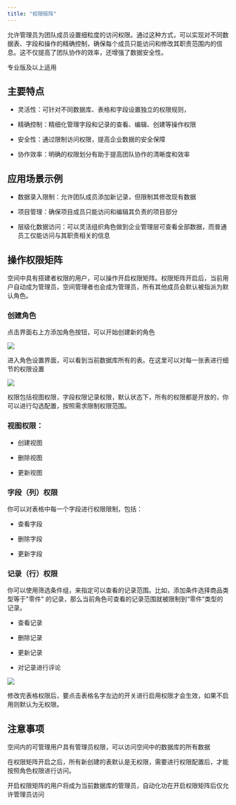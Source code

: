 ```yaml
---
title: "权限矩阵"
---
```




允许管理员为团队成员设置细粒度的访问权限。通过这种方式，可以实现对不同数据表、字段和操作的精确控制，确保每个成员只能访问和修改其职责范围内的信息。这不仅提高了团队协作的效率，还增强了数据安全性。

<Tip>专业版及以上适用</Tip>

## 主要特点

* 灵活性：可针对不同数据库、表格和字段设置独立的权限规则，

* 精确控制：精细化管理字段和记录的查看、编辑、创建等操作权限

* 安全性：通过限制访问权限，提高企业数据的安全保障

* 协作效率：明确的权限划分有助于提高团队协作的清晰度和效率

## 应用场景示例

* 数据录入限制：允许团队成员添加新记录，但限制其修改现有数据

* 项目管理：确保项目成员只能访问和编辑其负责的项目部分

* 层级化数据访问：可以灵活组织角色做到企业管理层可查看全部数据，而普通员工仅能访问与其职责相关的信息

## 操作权限矩阵

空间中具有搭建者权限的用户，可以操作开启权限矩阵。权限矩阵开启后，当前用户自动成为管理员，空间管理者也会成为管理员，所有其他成员会默认被指派为默认角色。

### 创建角色

点击界面右上方添加角色按钮，可以开始创建新的角色

![](/images/ji-ben-gong-neng/b90d9d992547d624.png)

进入角色设置界面，可以看到当前数据库所有的表。在这里可以对每一张表进行细节的权限设置

![](/images/ji-ben-gong-neng/b002dc35dd24fd78.png)

权限包括视图权限，字段权限记录权限，默认状态下，所有的权限都是开放的，你可以进行勾选配置，按照需求限制权限范围。

### 视图权限：

* 创建视图

* 删除视图

* 更新视图

### 字段（列）权限

你可以对表格中每一个字段进行权限限制，包括：

* 查看字段

* 删除字段

* 更新字段

### 记录（行）权限

你可以使用筛选条件组，来指定可以查看的记录范围。比如，添加条件选择商品类型等于"零件" 的记录，那么当前角色可查看的记录范围就被限制到“零件”类型的记录。

* 查看记录

* 删除记录

* 更新记录

* 对记录进行评论

![](/images/ji-ben-gong-neng/558ba44e472b0f56.png)

修改完表格权限后，要点击表格名字左边的开关进行启用权限才会生效，如果不启用则默认为无权限。

## 注意事项

空间内的可管理用户具有管理员权限，可以访问空间中的数据库的所有数据

在权限矩阵开启之后，所有新创建的表默认是无权限，需要进行权限配置后，才能按照角色权限进行访问。

开启权限矩阵的用户将成为当前数据库的管理员，自动化功在开启权限矩阵后仅允许管理员访问

